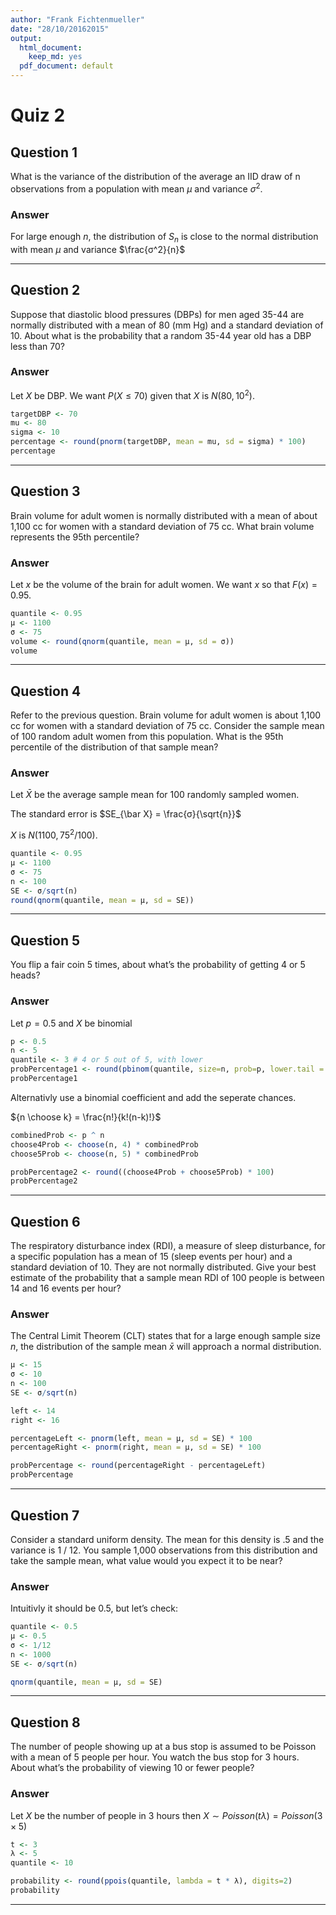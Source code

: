 ```yaml
---
author: "Frank Fichtenmueller"
date: "28/10/20162015"
output:
  html_document:
    keep_md: yes
  pdf_document: default
---
```


# Quiz 2
## Question 1

What is the variance of the distribution of the average an IID draw of n observations from a population with mean $μ$ and variance $σ^2$.

### Answer

For large enough $n$, the distribution of $S_n$ is close to the normal distribution with mean $µ$ and variance $\frac{σ^2}{n}$


---

## Question 2

Suppose that diastolic blood pressures (DBPs) for men aged 35-44 are normally distributed with a mean of 80 (mm Hg) and a standard deviation of 10. About what is the probability that a random 35-44 year old has a DBP less than 70?

### Answer

Let $X$ be DBP. We want $P(X \leq 70)$ given that $X$ is $N(80, 10^2)$.

```r
targetDBP <- 70
mu <- 80
sigma <- 10
percentage <- round(pnorm(targetDBP, mean = mu, sd = sigma) * 100)
percentage
```
---

## Question 3

Brain volume for adult women is normally distributed with a mean of about 1,100 cc for women with a standard deviation of 75 cc. What brain volume represents the 95th percentile?

### Answer

Let $x$ be the volume of the brain for adult women. We want $x$ so that $F(x) = 0.95$.

```r
quantile <- 0.95
μ <- 1100
σ <- 75
volume <- round(qnorm(quantile, mean = μ, sd = σ))
volume
```

---

## Question 4

Refer to the previous question. Brain volume for adult women is about 1,100 cc for women with a standard deviation of 75 cc. Consider the sample mean of 100 random adult women from this population. What is the 95th percentile of the distribution of that sample mean?

### Answer

Let $\bar X$ be the average sample mean for 100 randomly sampled women.

The standard error is $SE_{\bar X} = \frac{σ}{\sqrt{n}}$

$X$ is $N(1100, 75^2 / 100)$.

```r
quantile <- 0.95
μ <- 1100
σ <- 75
n <- 100
SE <- σ/sqrt(n)
round(qnorm(quantile, mean = μ, sd = SE))

```

---

## Question 5

You flip a fair coin 5 times, about what's the probability of getting 4 or 5 heads?

### Answer

Let $p=0.5$ and $X$ be binomial

```r
p <- 0.5
n <- 5
quantile <- 3 # 4 or 5 out of 5, with lower
probPercentage1 <- round(pbinom(quantile, size=n, prob=p, lower.tail = FALSE) * 100)
probPercentage1
```

Alternativly use a binomial coefficient and add the seperate chances.

${n \choose k} = \frac{n!}{k!(n-k)!}$

```r
combinedProb <- p ^ n
choose4Prob <- choose(n, 4) * combinedProb
choose5Prob <- choose(n, 5) * combinedProb

probPercentage2 <- round((choose4Prob + choose5Prob) * 100)
probPercentage2
```


---

## Question 6

The respiratory disturbance index (RDI), a measure of sleep disturbance, for a specific population has a mean of 15 (sleep events per hour) and a standard deviation of 10. They are not normally distributed. Give your best estimate of the probability that a sample mean RDI of 100 people is between 14 and 16 events per hour?

### Answer

The Central Limit Theorem (CLT) states that for a large enough sample size $n$, the distribution of the sample mean $\bar x$  will approach a normal distribution.

```r
μ <- 15
σ <- 10
n <- 100
SE <- σ/sqrt(n)

left <- 14
right <- 16

percentageLeft <- pnorm(left, mean = μ, sd = SE) * 100
percentageRight <- pnorm(right, mean = μ, sd = SE) * 100

probPercentage <- round(percentageRight - percentageLeft)
probPercentage


```



---

## Question 7

Consider a standard uniform density. The mean for this density is .5 and the variance is 1 / 12. You sample 1,000 observations from this distribution and take the sample mean, what value would you expect it to be near?

### Answer

Intuitivly it should be 0.5, but let's check:

```r
quantile <- 0.5
μ <- 0.5
σ <- 1/12
n <- 1000
SE <- σ/sqrt(n)

qnorm(quantile, mean = μ, sd = SE)
```


---

## Question 8

The number of people showing up at a bus stop is assumed to be Poisson with a mean of 5 people per hour. You watch the bus stop for 3 hours. About what's the probability of viewing 10 or fewer people?

### Answer

Let $X$ be the number of people in 3 hours then $X \sim Poisson(tλ) = Poisson(3 \times 5)$

```r
t <- 3
λ <- 5
quantile <- 10

probability <- round(ppois(quantile, lambda = t * λ), digits=2)
probability
```

---

